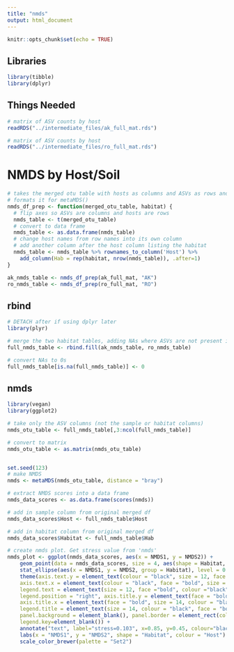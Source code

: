 ```yaml
---
title: "nmds"
output: html_document
---
```


```r
knitr::opts_chunk$set(echo = TRUE)
```

## Libraries

```r

library(tibble)
library(dplyr)

```

## Things Needed

```r

# matrix of ASV counts by host
readRDS("../intermediate_files/ak_full_mat.rds")

# matrix of ASV counts by host
readRDS("../intermediate_files/ro_full_mat.rds")

```

# NMDS by Host/Soil

```r

# takes the merged otu table with hosts as columns and ASVs as rows and 
# formats it for metaMDS()
nmds_df_prep <- function(merged_otu_table, habitat) {
  # flip axes so ASVs are columns and hosts are rows
  nmds_table <- t(merged_otu_table)
  # convert to data frame
  nmds_table <- as.data.frame(nmds_table)
  # change host names from row names into its own column
  # add another column after the host column listing the habitat
  nmds_table <- nmds_table %>% rownames_to_column('Host') %>%
    add_column(Hab = rep(habitat, nrow(nmds_table)), .after=1)
}

ak_nmds_table <- nmds_df_prep(ak_full_mat, "AK")
ro_nmds_table <- nmds_df_prep(ro_full_mat, "RO")

```

## rbind

```r
# DETACH after if using dplyr later
library(plyr)

# merge the two habitat tables, adding NAs where ASVs are not present in a given host/soil
full_nmds_table <- rbind.fill(ak_nmds_table, ro_nmds_table)

# convert NAs to 0s
full_nmds_table[is.na(full_nmds_table)] <- 0

```

## nmds

```r

library(vegan)
library(ggplot2)

# take only the ASV columns (not the sample or habitat columns)
nmds_otu_table <- full_nmds_table[,3:ncol(full_nmds_table)]

# convert to matrix
nmds_otu_table <- as.matrix(nmds_otu_table)


set.seed(123)
# make NMDS
nmds <- metaMDS(nmds_otu_table, distance = "bray")

# extract NMDS scores into a data frame
nmds_data_scores <- as.data.frame(scores(nmds))

# add in sample column from original merged df
nmds_data_scores$Host <- full_nmds_table$Host

# add in habitat column from original merged df
nmds_data_scores$Habitat <- full_nmds_table$Hab

# create nmds plot. Get stress value from 'nmds'
nmds_plot <- ggplot(nmds_data_scores, aes(x = NMDS1, y = NMDS2)) + 
    geom_point(data = nmds_data_scores, size = 4, aes(shape = Habitat, colour = Host))+ 
    stat_ellipse(aes(x = NMDS1, y = NMDS2, group = Habitat), level = 0.50) +
    theme(axis.text.y = element_text(colour = "black", size = 12, face = "bold"), 
    axis.text.x = element_text(colour = "black", face = "bold", size = 12), 
    legend.text = element_text(size = 12, face ="bold", colour ="black"), 
    legend.position = "right", axis.title.y = element_text(face = "bold", size = 14), 
    axis.title.x = element_text(face = "bold", size = 14, colour = "black"), 
    legend.title = element_text(size = 14, colour = "black", face = "bold"), 
    panel.background = element_blank(), panel.border = element_rect(colour = "black", fill = NA, size = 1.2),
    legend.key=element_blank()) + 
    annotate("text", label="stress=0.103", x=0.85, y=0.45, colour="black") +
    labs(x = "NMDS1", y = "NMDS2", shape = "Habitat", colour = "Host") +
    scale_color_brewer(palette = "Set2")


```
